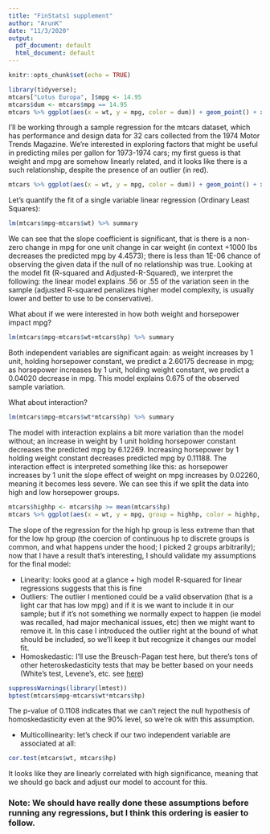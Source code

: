 ```yaml
---
title: "FinStats1 supplement"
author: "ArunK"
date: "11/3/2020"
output:
  pdf_document: default
  html_document: default
---
```


```r
knitr::opts_chunk$set(echo = TRUE)
```

```r
library(tidyverse);
mtcars["Lotus Europa", ]$mpg <- 14.95
mtcars$dum <- mtcars$mpg == 14.95
mtcars %>% ggplot(aes(x = wt, y = mpg, color = dum)) + geom_point() + xlab("Weight (1000 lbs)") + ylab("MPG") + ggtitle("1974 Car Road Tests")+ scale_color_manual(values=c("#000000", "#ff0000"))+ theme_minimal() + theme(legend.position = "none") 
```

I'll be working through a sample regression for the mtcars dataset, which has performance and design data for 32 cars collected from the 1974 Motor Trends Magazine.   We're interested in exploring factors that might be useful in predicting miles per gallon for 1973-1974 cars; my first guess is that weight and mpg are somehow linearly related, and it looks like there is a such relationship, despite the presence of an outlier (in red).
```r
mtcars %>% ggplot(aes(x = wt, y = mpg, color = dum)) + geom_point() + xlab("Weight (1000 lbs)") + ylab("MPG") + ggtitle("1974 Car Road Tests")+ scale_color_manual(values=c("#000000", "#ff0000"))+ theme_minimal() + theme(legend.position = "none") + geom_smooth(method = "lm", color = "blue", se = F, lty =2) 
```

Let's quantify the fit of a single variable linear regression (Ordinary Least Squares):
```r
lm(mtcars$mpg~mtcars$wt) %>% summary
```
We can see that the slope coefficient is significant, that is there is a non-zero change in mpg for one unit change in car weight (in context +1000 lbs decreases the predicted mpg by 4.4573); there is less than 1E-06 chance of observing the given data if the null of no relationship was true. Looking at the model fit (R-squared and Adjusted-R-Squared), we interpret the following: the linear model explains .56 or .55 of the variation seen in the sample (adjusted R-squared penalizes higher model complexity, is usually lower and better to use to be conservative).

What about if we were interested in how both weight and horsepower impact mpg?
```r
lm(mtcars$mpg~mtcars$wt+mtcars$hp) %>% summary
```
Both independent variables are significant again: as weight increases by 1 unit, holding horsepower constant, we predict a 2.60175 decrease in mpg; as horsepower increases by 1 unit, holding weight constant, we predict a 0.04020 decrease in mpg. This model explains 0.675 of the observed sample variation. 

What about interaction?

```r
lm(mtcars$mpg~mtcars$wt*mtcars$hp) %>% summary
```
The model with interaction explains a bit more variation than the model without; an increase in weight by 1 unit holding horsepower constant decreases the predicted mpg by 6.12269. Increasing horsepower by 1 holding weight constant decreases predicted mpg by 0.11188. The interaction effect is interpreted something like this: as horsepower increases by 1 unit the slope effect of weight on mpg increases by 0.02260, meaning it becomes less severe. We can see this if we split the data into high and low horsepower groups.
```r
mtcars$highhp <- mtcars$hp >= mean(mtcars$hp)
mtcars %>% ggplot(aes(x = wt, y = mpg, group = highhp, color = highhp, fill = highhp)) + geom_point() + xlab("Weight (1000 lbs)") + ylab("MPG") + ggtitle("1974 Car Road Tests")+ scale_color_manual(values=c("#000000", "#1500ff"))+ theme_minimal() + geom_smooth(method = "lm", se = F, lty =1)

```

The slope of the regression for the high hp group is less extreme than that for the low hp group (the coercion of continuous hp to discrete groups is common, and what happens under the hood; I picked 2 groups arbitrarily); now that I have a result that's interesting, I should validate my assumptions for the final model:

  - Linearity: looks good at a glance + high model R-squared for linear regressions suggests that this is fine 
  - Outliers: The outlier I mentioned could be a valid observation (that is a light car that has low mpg) and if it is we want to include it in our sample; but if it's not something we normally expect to happen (ie model was recalled, had major mechanical issues, etc) then we might want to remove it. In this case I introduced the outlier right at the bound of what should be included, so we'll keep it but recognize it changes our model fit.
  - Homoskedastic: I'll use the Breusch-Pagan test here, but there's tons of other heteroskedasticity tests that may be better based on your needs (White's test, Levene's, etc. see [here](https://en.wikipedia.org/wiki/Heteroscedasticity))
  
```r
suppressWarnings(library(lmtest))
bptest(mtcars$mpg~mtcars$wt*mtcars$hp)
```

  The p-value of 0.1108 indicates that we can't reject the null hypothesis of homoskedasticity even at the 90% level, so we're ok with this assumption.
  
  - Multicollinearity: let's check if our two independent variable are associated at all:  
```r
cor.test(mtcars$wt, mtcars$hp)
```
   It looks like they are linearly correlated with high significance, meaning that we should go back and adjust our model to account for this.
   
### Note: We should have really done these assumptions before running any regressions, but I think this ordering is easier to follow. 


